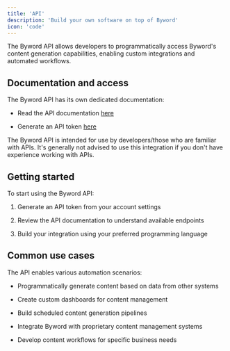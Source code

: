 ```yaml
---
title: 'API'
description: 'Build your own software on top of Byword'
icon: 'code'
---
```


The Byword API allows developers to programmatically access Byword's content generation capabilities, enabling custom integrations and automated workflows.

## Documentation and access

The Byword API has its own dedicated documentation:

* Read the API documentation [here](https://byword.readme.io/reference/getting-started-byword)

* Generate an API token [here](https://byword.ai/integrate-api)

<Warning>
  The Byword API is intended for use by developers/those who are familiar with APIs. It's generally not advised to use this integration if you don't have experience working with APIs.
</Warning>

## Getting started

To start using the Byword API:

1. Generate an API token from your account settings

2. Review the API documentation to understand available endpoints

3. Build your integration using your preferred programming language

## Common use cases

The API enables various automation scenarios:

* Programmatically generate content based on data from other systems

* Create custom dashboards for content management

* Build scheduled content generation pipelines

* Integrate Byword with proprietary content management systems

* Develop content workflows for specific business needs